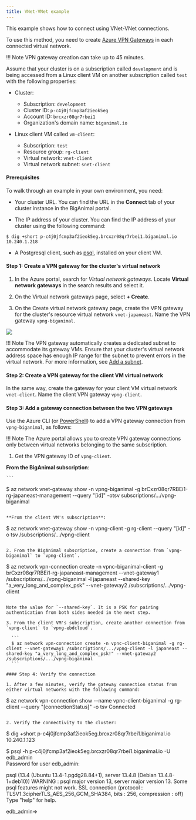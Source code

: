 ```yaml
---
title: VNet-VNet example
---
```


    
This example shows how to connect using VNet-VNet connections. 

To use this method, you need to create [Azure VPN Gateways](https://docs.microsoft.com/en-us/azure/vpn-gateway/vpn-gateway-about-vpngateways) in each connected virtual network.  

!!! Note
    VPN gateway creation can take up to 45 minutes. 

Assume that your cluster is on a subscription called `development` and is being accessed from a Linux client VM on another subscription called `test` with the following properties:

- Cluster:
  - Subscription: `development`
  - Cluster ID: `p-c4j0jfcmp3af2ieok5eg` 
  - Account ID: `brcxzr08qr7rbei1` 
  - Organization's domain name: `biganimal.io` 


- Linux client VM called `vm-client`:
  - Subscription: `test`
  - Resource group: `rg-client`
  - Virtual network: `vnet-client`
  - Virtual network subnet: `snet-client`

#### Prerequisites

To walk through an example in your own environment, you need:

- Your cluster URL. You can find the URL in the **Connect** tab of your cluster instance in the BigAnimal portal.
 
- The IP address of your cluster. You can find the IP address of your cluster using the following command:

 ```
 $ dig +short p-c4j0jfcmp3af2ieok5eg.brcxzr08qr7rbei1.biganimal.io 
 10.240.1.218
 ```
 
- A Postgresql client, such as [psql](https://www.postgresql.org/download/), installed on your client VM.

#### Step 1: Create a VPN gateway for the cluster's virtual network

1. In the Azure portal, search for _Virtual network gateways_. Locate **Virtual network gateways** in the search results and select it.

1. On the Virtual network gateways page, select **+ Create**.

1. On the Create virtual network gateway page, create the VPN gateway for the cluster's resource virtual network `vnet-japaneast`. Name the VPN gateway `vpng-biganimal`.

 ![](../images/image8.png)

!!! Note
    The VPN gateway automatically creates a dedicated subnet to accommodate its gateway VMs. Ensure that your cluster's virtual network address space has enough IP range for the subnet to prevent errors in the virtual network. For more information, see [Add a subnet](https://docs.microsoft.com/en-us/azure/virtual-network/virtual-network-manage-subnet#add-a-subnet).

#### Step 2: Create a VPN gateway for the client VM virtual network

In the same way, create the gateway for your client VM virtual network `vnet-client`. Name the client VPN gateway `vpng-client`.

#### Step 3: Add a gateway connection between the two VPN gateways

Use the Azure CLI (or [PowerShell](https://docs.microsoft.com/en-us/azure/vpn-gateway/vpn-gateway-vnet-vnet-rm-ps)) to add a VPN gateway connection from `vpng-biganimal`, as follows:

!!! Note
    The Azure portal allows you to create VPN gateway connections only between virtual networks belonging to the same subscription.

1. Get the VPN gateway ID of `vpng-client`.

 **From the BigAnimal subscription**:

    ```
   $ az network vnet-gateway show -n vpng-biganimal -g brCxzr08qr7RBEi1-rg-japaneast-management --query "[id]" -otsv
   subscriptions/.../vpng-biganimal
   ```

 **From the client VM's subscription**:

   ```
   $ az network vnet-gateway show -n vpng-client -g rg-client --query "[id]" -o tsv
   /subscriptions/.../vpng-client
   ```

2. From the BigAnimal subscription, create a connection from `vpng-biganimal` to `vpng-client`.

  ```
  $ az network vpn-connection create -n vpnc-biganimal-client -g brCxzr08qr7RBEi1-rg-japaneast-management --vnet-gateway1 /subscriptions/.../vpng-biganimal -l japaneast --shared-key "a_very_long_and_complex_psk" \--vnet-gateway2 /subscriptions/.../vpng-client

  ```

 Note the value for `--shared-key`. It is a PSK for pairing authentication from both sides needed in the next step.

3. From the client VM's subscription, create another connection from `vpng-client` to `vpng-ebdcloud`.

    ```
    $ az network vpn-connection create -n vpnc-client-biganimal -g rg-client --vnet-gateway1 /subscriptions/.../vpng-client -l japaneast --shared-key "a_very_long_and_complex_psk!" --vnet-gateway2 /subscriptions/.../vpng-biganimal
    ```

#### Step 4: Verify the connection

1. After a few minutes, verify the gateway connection status from either virtual networks with the following command:

 ```
 $ az network vpn-connection show --name vpnc-client-biganimal -g rg-client --query "[connectionStatus]" -o tsv
Connected
 ```

2. Verify the connectivity to the cluster:

 ```
 $ dig +short p-c4j0jfcmp3af2ieok5eg.brcxzr08qr7rbei1.biganimal.io 
 10.240.1.123 
       
 $ psql -h p-c4j0jfcmp3af2ieok5eg.brcxzr08qr7rbei1.biganimal.io -U edb_admin      
 Password for user edb_admin: 
 
 psql (13.4 (Ubuntu 13.4-1.pgdg28.84+1), server 13.4.8 (Debian 13.4.8-1+deb10)) 
 WARNING : psql major version 13, server major version 13. Some psql features might not work. 
 SSL connection (protocol : TLSV1.3cipherTLS_AES_256_GCM_SHA384, bits : 256, compression : off) Type "help" for help. 
 
 edb_admin=>
 
 ```

